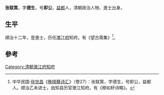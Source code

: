 {{Otheruses|other=名为张德生的其他人物|张德生}}

'''张联箕'''，字'''德生'''，号'''即公'''，[[益都|益都]]人，清朝政治人物、進士出身。

== 生平 ==
順治十二年，登進士，历任[[澂江府|澂江府]]知府。有《望古斋集》<ref>中华民国·[[徐世昌|徐世昌]]《[[晚晴簃诗汇|晚晴簃诗汇]]》（卷27）：张联箕，字德生，号即公，益都人。顺治乙未进士，由知县历官澂江知府。有《穆如轩诗略》。</ref>。

==參考==
{{reflist}}

{{順治十二年乙未科殿試金榜}}

{{Authority control}}

{{DEFAULTSORT:}}
[[Category:清朝澂江府知府|Category:清朝澂江府知府]]


{{清朝人物小作品}}
